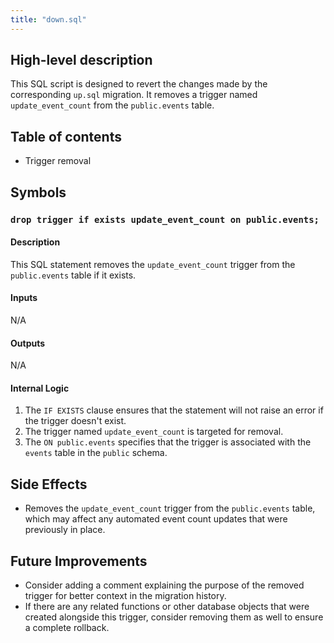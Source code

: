 ```yaml
---
title: "down.sql"
---
```


## High-level description
This SQL script is designed to revert the changes made by the corresponding `up.sql` migration. It removes a trigger named `update_event_count` from the `public.events` table.

## Table of contents
- Trigger removal

## Symbols

### `drop trigger if exists update_event_count on public.events;`
#### Description
This SQL statement removes the `update_event_count` trigger from the `public.events` table if it exists.

#### Inputs
N/A

#### Outputs
N/A

#### Internal Logic
1. The `IF EXISTS` clause ensures that the statement will not raise an error if the trigger doesn't exist.
2. The trigger named `update_event_count` is targeted for removal.
3. The `ON public.events` specifies that the trigger is associated with the `events` table in the `public` schema.

## Side Effects
- Removes the `update_event_count` trigger from the `public.events` table, which may affect any automated event count updates that were previously in place.

## Future Improvements
- Consider adding a comment explaining the purpose of the removed trigger for better context in the migration history.
- If there are any related functions or other database objects that were created alongside this trigger, consider removing them as well to ensure a complete rollback.